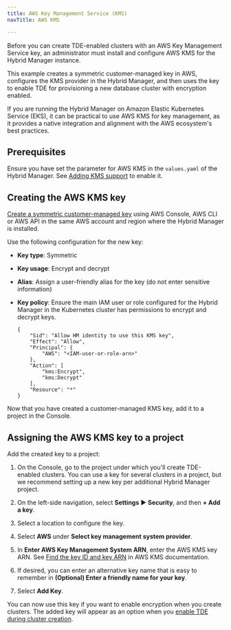 ```yaml
---
title: AWS Key Management Service (KMS)
navTitle: AWS KMS

---
```


Before you can create TDE-enabled clusters with an AWS Key Management Service key, an administrator must install and configure AWS KMS for the Hybrid Manager instance.

This example creates a symmetric customer-managed key in AWS, configures the KMS provider in the Hybrid Manager, and then uses the key to enable TDE for provisioning a new database cluster with encryption enabled.

If you are running the Hybrid Manager on Amazon Elastic Kubernetes Service (EKS), it can be practical to use AWS KMS for key management, as it provides a native integration and alignment with the AWS ecosystem's best practices.

## Prerequisites

Ensure you have set the parameter for AWS KMS in the `values.yaml` of the Hybrid Manager. See [Adding KMS support](adding_kms_support.mdx) to enable it.  

## Creating the AWS KMS key

[Create a symmetric customer-managed key](https://docs.aws.amazon.com/kms/latest/developerguide/create-symmetric-cmk.html) using AWS Console, AWS CLI or AWS API in the same AWS account and region where the Hybrid Manager is installed. 

Use the following configuration for the new key:

-   **Key type**: Symmetric

-   **Key usage**: Encrypt and decrypt

-   **Alias**: Assign a user-friendly alias for the key (do not enter sensitive information)

-   **Key policy**: Ensure the main IAM user or role configured for the Hybrid Manager in the Kubernetes cluster has permissions to encrypt and decrypt keys.

    ```
    {
        "Sid": "Allow HM identity to use this KMS key",
        "Effect": "Allow",
        "Principal": {
            "AWS": "<IAM-user-or-role-arn>"
        },
        "Action": [
            "kms:Encrypt",
            "kms:Decrypt"
        ],
        "Resource": "*"
    }
    ```

Now that you have created a customer-managed KMS key, add it to a project in the Console.

## Assigning the AWS KMS key to a project

Add the created key to a project:

1.  On the Console, go to the project under which you'll create TDE-enabled clusters. 
    You can use a key for several clusters in a project, but we recommend setting up a new key per additional Hybrid Manager project.

2.  On the left-side navigation, select **Settings** ► **Security**, and then **+ Add a key**. 

3.  Select a location to configure the key.

4.  Select **AWS** under **Select key management system provider**.

5.  In **Enter AWS Key Management System ARN**, enter the AWS KMS key ARN. See [Find the key ID and key ARN](https://docs.aws.amazon.com/kms/latest/developerguide/find-cmk-id-arn.html) in AWS KMS documentation.

6.  If desired, you can enter an alternative key name that is easy to remember in **(Optional) Enter a friendly name for your key**.

7.  Select **Add Key**.

You can now use this key if you want to enable encryption when you create clusters. The added key will appear as an option when you [enable TDE during cluster creation](../cluster_management/create-clusters/additional-settings/#security).
